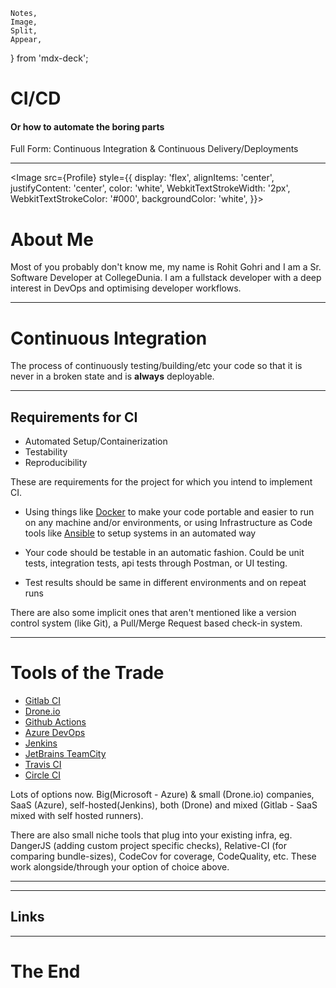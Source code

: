     Notes,
    Image,
    Split,
    Appear,
} from 'mdx-deck';


# CI/CD

#### Or how to automate the boring parts

<Notes>
Full Form: Continuous Integration & Continuous Delivery/Deployments
</Notes>

---

<Image
    src={Profile}
    style={{
        display: 'flex',
        alignItems: 'center',
        justifyContent: 'center',
        color: 'white',
        WebkitTextStrokeWidth: '2px',
        WebkitTextStrokeColor: '#000',
        backgroundColor: 'white',
    }}>

# About Me

</Image>

<Notes>
Most of you probably don't know me, my name is Rohit Gohri and I am a Sr. Software Developer at CollegeDunia. I am a fullstack developer with a deep interest in DevOps and optimising developer workflows.
</Notes>

---

# Continuous Integration

<Notes>

The process of continuously testing/building/etc your code so that it is never in a broken state and is **always** deployable.

</Notes>

---

## Requirements for CI

<ul>
    <Appear>
        <li>Automated Setup/Containerization</li>
        <li>Testability</li>
        <li>Reproducibility</li>
    </Appear>
</ul>

<Notes>

These are requirements for the project for which you intend to implement CI.

- Using things like [Docker](https://docs.docker.com/engine/docker-overview/) to make your code portable and easier to run on any machine and/or environments, or using Infrastructure as Code tools like [Ansible](https://docs.ansible.com/ansible/latest/user_guide/quickstart.html) to setup systems in an automated way

- Your code should be testable in an automatic fashion. Could be unit tests, integration tests, api tests through Postman, or UI testing.

- Test results should be same in different environments and on repeat runs

There are also some implicit ones that aren't mentioned like a version control system (like Git), a Pull/Merge Request based check-in system.

</Notes>

---

# Tools of the Trade

- [Gitlab CI](https://docs.gitlab.com/ee/ci/)
- [Drone.io](https://drone.io/)
- [Github Actions](https://github.com/features/actions)
- [Azure DevOps](https://azure.microsoft.com/en-in/services/devops/)
- [Jenkins](https://jenkins.io/)
- [JetBrains TeamCity](https://jenkins.io/)
- [Travis CI](https://travis-ci.org/)
- [Circle CI](https://circleci.com/)

<Notes>

Lots of options now. Big(Microsoft - Azure) & small (Drone.io) companies, SaaS (Azure), self-hosted(Jenkins), both (Drone) and mixed (Gitlab - SaaS mixed with self hosted runners).

There are also small niche tools that plug into your existing infra, eg. DangerJS (adding custom project specific checks), Relative-CI (for comparing bundle-sizes), CodeCov for coverage, CodeQuality, etc. These work alongside/through your option of choice above.

</Notes>

---



---

## Links


---

# The End